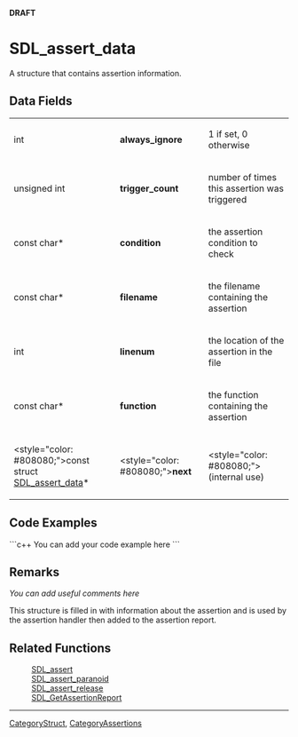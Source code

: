 <!-- pragma section-numbers off -->
<!-- pragma camelcase off -->
<!-- acl All:read -->
'''DRAFT'''

= SDL_assert_data =
A structure that contains assertion information.


== Data Fields ==
{|
|int
|'''always_ignore'''
|1 if set, 0 otherwise
|-
|unsigned int
|'''trigger_count'''
|number of times this assertion was triggered
|-
|const char*
|'''condition'''
|the assertion condition to check
|-
|const char*
|'''filename'''
|the filename containing the assertion
|-
|int
|'''linenum'''
|the location of the assertion in the file
|-
|const char*
|'''function'''
|the function containing the assertion
|-
|<style="color: #808080;">const struct [[SDL_assert_data]]*
|<style="color: #808080;">'''next'''
|<style="color: #808080;">(internal use)
|}

== Code Examples ==
```c++
You can add your code example here
```

== Remarks ==
''You can add useful comments here''

This structure is filled in with information about the assertion and is used by the assertion handler then added to the assertion report.

== Related Functions ==
:[[SDL_assert]]
:[[SDL_assert_paranoid]]
:[[SDL_assert_release]]
:[[SDL_GetAssertionReport]]

----
[[CategoryStruct]], [[CategoryAssertions]]
